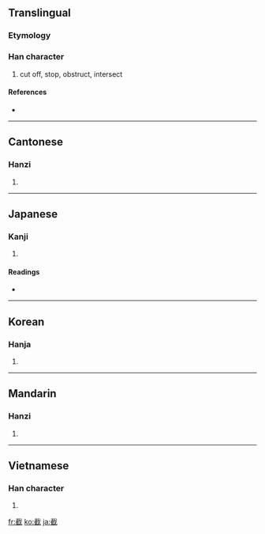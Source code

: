 ==Translingual==

===Etymology===
{{Han compound|隹|𢦔|c1=s|c2=p|ls=psc}}

===Han character===
{{Han char|rn=62|rad=戈|as=10|sn=14|four=4325<sub>0</sub>|canj=十戈人土 (JIOG)}}

# cut off, stop, obstruct, intersect

====References====
* {{Han ref|kx=0413.320|dkj=11639|hdz=21409.090|uh=622A|ud=25130|bh=BA49|bd=47689}}

----

==Cantonese==

===Hanzi===
{{yue-hanzi|jyut=|y=jit6}}

# {{defn|Cantonese|sort=戈10}}

----

==Japanese==

===Kanji===
{{ja-kanji|grade=|rs=戈10}}

# {{defn|Japanese}}

====Readings====
* {{ja-readings|on=[[せつ]] (setsu)|kun=[[たつ]] (tatsu), [[きる]] (kiru)}}

----

==Korean==

===Hanja===
{{ko-hanja|hangeul=절|eumhun=|rv=jeol|mr=chŏl|y=cel}}

# {{defn|Korean|sort=戈10}}

----

==Mandarin==

===Hanzi===
{{cmn-hanzi|pin=[[jié]] ([[jie2]])|wg=chieh<sup>2</sup>}}

# {{defn|Mandarin|sort=戈10}}

----

==Vietnamese==

===Han character===
{{vi-hantu|[[tiệt]], [[sịt]], [[tét]], [[tĩu]]|rs=戈10}}

# {{defn|Vietnamese|sort=戈10}}

[[fr:截]]
[[ko:截]]
[[ja:截]]